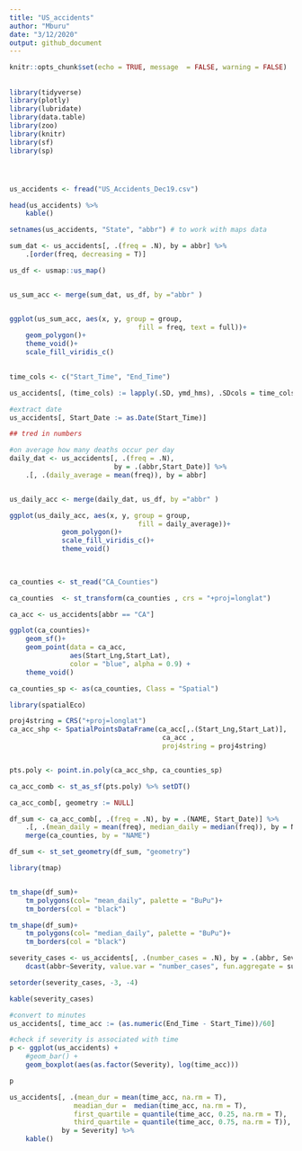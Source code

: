 ```yaml
---
title: "US_accidents"
author: "Mburu"
date: "3/12/2020"
output: github_document
---
```


```r
knitr::opts_chunk$set(echo = TRUE, message  = FALSE, warning = FALSE)
```

##

```r
library(tidyverse)
library(plotly)
library(lubridate)
library(data.table)
library(zoo)
library(knitr)
library(sf)
library(sp)



```

#

```r
us_accidents <- fread("US_Accidents_Dec19.csv")

head(us_accidents) %>%
    kable()
```


```r
setnames(us_accidents, "State", "abbr") # to work with maps data

sum_dat <- us_accidents[, .(freq = .N), by = abbr] %>%
    .[order(freq, decreasing = T)]


```





```r
us_df <- usmap::us_map()


us_sum_acc <- merge(sum_dat, us_df, by ="abbr" )


ggplot(us_sum_acc, aes(x, y, group = group, 
                                fill = freq, text = full))+
    geom_polygon()+
    theme_void()+
    scale_fill_viridis_c()
    
```


```r
time_cols <- c("Start_Time", "End_Time")

us_accidents[, (time_cols) := lapply(.SD, ymd_hms), .SDcols = time_cols]

#extract date
us_accidents[, Start_Date := as.Date(Start_Time)]

## tred in numbers

#on average how many deaths occur per day
daily_dat <- us_accidents[, .(freq = .N),
                          by = .(abbr,Start_Date)] %>%
    .[, .(daily_average = mean(freq)), by = abbr]


us_daily_acc <- merge(daily_dat, us_df, by ="abbr" )

```




```r

ggplot(us_daily_acc, aes(x, y, group = group, 
                                fill = daily_average))+
             geom_polygon()+
             scale_fill_viridis_c()+
             theme_void()
    
    
```


```r
ca_counties <- st_read("CA_Counties")

ca_counties  <- st_transform(ca_counties , crs = "+proj=longlat")

```


```r
ca_acc <- us_accidents[abbr == "CA"]

ggplot(ca_counties)+
    geom_sf()+
    geom_point(data = ca_acc,
               aes(Start_Lng,Start_Lat), 
               color = "blue", alpha = 0.9) +
    theme_void()
```



```r

ca_counties_sp <- as(ca_counties, Class = "Spatial")

library(spatialEco)

proj4string = CRS("+proj=longlat")
ca_acc_shp <- SpatialPointsDataFrame(ca_acc[,.(Start_Lng,Start_Lat)], 
                                      ca_acc ,    
                                      proj4string = proj4string)  



```


```r
pts.poly <- point.in.poly(ca_acc_shp, ca_counties_sp)

ca_acc_comb <- st_as_sf(pts.poly) %>% setDT()

ca_acc_comb[, geometry := NULL]
```



```r
df_sum <- ca_acc_comb[, .(freq = .N), by = .(NAME, Start_Date)] %>%
    .[, .(mean_daily = mean(freq), median_daily = median(freq)), by = NAME] %>%
    merge(ca_counties, by = "NAME")

df_sum <- st_set_geometry(df_sum, "geometry")

```




```r

library(tmap)


tm_shape(df_sum)+
    tm_polygons(col= "mean_daily", palette = "BuPu")+
    tm_borders(col = "black")

```



```r


tm_shape(df_sum)+
    tm_polygons(col= "median_daily", palette = "BuPu")+
    tm_borders(col = "black")

```


```r
severity_cases <- us_accidents[, .(number_cases = .N), by = .(abbr, Severity )] %>%
    dcast(abbr~Severity, value.var = "number_cases", fun.aggregate = sum)

setorder(severity_cases, -3, -4)

kable(severity_cases)
```



```r
#convert to minutes
us_accidents[, time_acc := (as.numeric(End_Time - Start_Time))/60]

#check if severity is associated with time
p <- ggplot(us_accidents) +
    #geom_bar() +
    geom_boxplot(aes(as.factor(Severity), log(time_acc)))

p
```




```r

us_accidents[, .(mean_dur = mean(time_acc, na.rm = T),
                meadian_dur =  median(time_acc, na.rm = T),
                first_quartile = quantile(time_acc, 0.25, na.rm = T),
                third_quartile = quantile(time_acc, 0.75, na.rm = T)),
             by = Severity] %>%
    kable()


```


